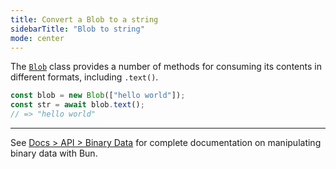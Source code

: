 ```yaml
---
title: Convert a Blob to a string
sidebarTitle: "Blob to string"
mode: center
---
```


The [`Blob`](https://developer.mozilla.org/en-US/docs/Web/API/Blob) class provides a number of methods for consuming its contents in different formats, including `.text()`.

```ts
const blob = new Blob(["hello world"]);
const str = await blob.text();
// => "hello world"
```

---

See [Docs > API > Binary Data](https://bun.com/docs/api/binary-data#conversion) for complete documentation on manipulating binary data with Bun.
